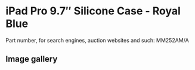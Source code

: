 
# iPad Pro 9.7″ Silicone Case - Royal Blue

Part number, for search engines, auction websites and such: MM252AM/A

## Image gallery

<div style={{ width: "768px" }}>
  <GalleryComponent
    images={[
      {
        original: "/everysource/MM252.png",
        thumbnail: "/everypreview/MM252.png",
      },
      {
        original: "/everysource/MM252_AV1_GOLD.png",
        thumbnail: "/everypreview/MM252_AV1_GOLD.png",
      },
      {
        original: "/everysource/MM252_AV1_ROSEGOLD.png",
        thumbnail: "/everypreview/MM252_AV1_ROSEGOLD.png",
      },
      {
        original: "/everysource/MM252_AV1_SILVER.png",
        thumbnail: "/everypreview/MM252_AV1_SILVER.png",
      },
      {
        original: "/everysource/MM252_AV1_SPACE_GRAY.png",
        thumbnail: "/everypreview/MM252_AV1_SPACE_GRAY.png",
      },
      {
        original: "/everysource/MM252_AV2.png",
        thumbnail: "/everypreview/MM252_AV2.png",
      },
      {
        original: "/everysource/MM252_AV3.png",
        thumbnail: "/everypreview/MM252_AV3.png",
      },
      {
        original: "/everysource/MM252_AV4.png",
        thumbnail: "/everypreview/MM252_AV4.png",
      }
    ]}
  />
</div>